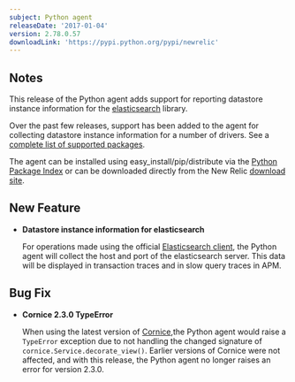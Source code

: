 ```yaml
---
subject: Python agent
releaseDate: '2017-01-04'
version: 2.78.0.57
downloadLink: 'https://pypi.python.org/pypi/newrelic'
---
```


## Notes

This release of the Python agent adds support for reporting datastore instance information for the [elasticsearch](https://pypi.python.org/pypi/elasticsearch) library.

Over the past few releases, support has been added to the agent for collecting datastore instance information for a number of drivers. See a [complete list of supported packages](https://docs.newrelic.com/docs/apm/applications-menu/features/analyze-database-instance-level-performance-issues#python-compatibility).

The agent can be installed using easy_install/pip/distribute via the [Python Package Index](https://pypi.python.org/pypi/newrelic) or can be downloaded directly from the New Relic [download site](http://download.newrelic.com/python_agent/release/).

## New Feature

* **Datastore instance information for elasticsearch**

  For operations made using the official [Elasticsearch client](https://pypi.python.org/pypi/elasticsearch), the Python agent will collect the host and port of the elasticsearch server. This data will be displayed in transaction traces and in slow query traces in APM.

## Bug Fix

* **Cornice 2.3.0 TypeError**

  When using the latest version of [Cornice](https://pypi.python.org/pypi/cornice),the Python agent would raise a `TypeError` exception due to not handling the changed signature of `cornice.Service.decorate_view()`. Earlier versions of Cornice were not affected, and with this release, the Python agent no longer raises an error for version 2.3.0.
